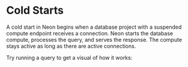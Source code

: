 # Cold Starts

A cold start in Neon begins when a database project with a suspended compute endpoint receives a connection.
Neon starts the database compute, processes the query, and serves the response.
The compute stays active as long as there are active connections.

Try running a query to get a visual of how it works:
